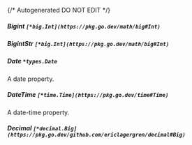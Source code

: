 {/* Autogenerated DO NOT EDIT  */}
##### **Bigint** `[*big.Int](https://pkg.go.dev/math/big#Int)`

##### **BigintStr** `[*big.Int](https://pkg.go.dev/math/big#Int)`

##### **Date** `*types.Date`
A date property.

##### **DateTime** `[*time.Time](https://pkg.go.dev/time#Time)`
A date-time property.

##### **Decimal** `[*decimal.Big](https://pkg.go.dev/github.com/ericlagergren/decimal#Big)`

